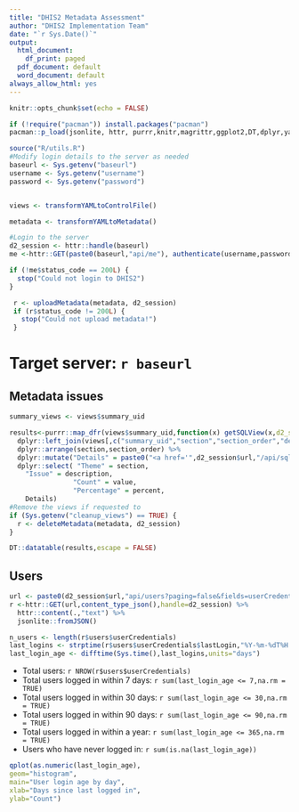 ```yaml
---
title: "DHIS2 Metadata Assessment"
author: "DHIS2 Implementation Team"
date: "`r Sys.Date()`"
output:
  html_document:
    df_print: paged
  pdf_document: default
  word_document: default
always_allow_html: yes
---
```

  
```r
knitr::opts_chunk$set(echo = FALSE)
```

```r

if (!require("pacman")) install.packages("pacman")
pacman::p_load(jsonlite, httr, purrr,knitr,magrittr,ggplot2,DT,dplyr,yaml,knitr,rmarkdown,dplyr,readr)

source("R/utils.R")
#Modify login details to the server as needed
baseurl <- Sys.getenv("baseurl")
username <- Sys.getenv("username")
password <- Sys.getenv("password")


views <- transformYAMLtoControlFile()

metadata <- transformYAMLtoMetadata()

#Login to the server
d2_session <- httr::handle(baseurl)
me <-httr::GET(paste0(baseurl,"api/me"), authenticate(username,password), handle= d2_session)

if (!me$status_code == 200L) {
  stop("Could not login to DHIS2")
}

 r <- uploadMetadata(metadata, d2_session)
 if (r$status_code != 200L) {
   stop("Could not upload metadata!")
 }


```

# Target server: `r baseurl`

## Metadata issues

```r

summary_views <- views$summary_uid

results<-purrr::map_dfr(views$summary_uid,function(x) getSQLView(x,d2_session = d2_session)) %>% 
  dplyr::left_join(views[,c("summary_uid","section","section_order","details_uid")] , by =c("uid"="summary_uid")) %>% 
  dplyr::arrange(section,section_order) %>%
  dplyr::mutate("Details" = paste0("<a href='",d2_session$url,"/api/sqlViews/",details_uid,"/data.csv'>Details</a>")) %>% 
  dplyr::select( "Theme" = section,
    "Issue" = description,
                "Count" = value,
                "Percentage" = percent,
    Details)
#Remove the views if requested to
if (Sys.getenv("cleanup_views") == TRUE) {
  r <- deleteMetadata(metadata, d2_session)
}

DT::datatable(results,escape = FALSE)

```

## Users

```r

url <- paste0(d2_session$url,"api/users?paging=false&fields=userCredentials[*]")
r <-httr::GET(url,content_type_json(),handle=d2_session) %>% 
  httr::content(.,"text") %>% 
  jsonlite::fromJSON()

n_users <- length(r$users$userCredentials)
last_logins <- strptime(r$users$userCredentials$lastLogin,"%Y-%m-%dT%H:%M:%S") 
last_login_age <- difftime(Sys.time(),last_logins,units="days")

```

- Total users: `r NROW(r$users$userCredentials)`
- Total users logged in within 7 days: `r sum(last_login_age <= 7,na.rm = TRUE)`
- Total users logged in within 30 days: `r sum(last_login_age <= 30,na.rm = TRUE)`
- Total users logged in within 90 days: `r sum(last_login_age <= 90,na.rm = TRUE)`
- Total users logged in within a year: `r sum(last_login_age <= 365,na.rm = TRUE)`
- Users who have never logged in: `r sum(is.na(last_login_age))`



```r

qplot(as.numeric(last_login_age), 
geom="histogram",
main="User login age by day",
xlab="Days since last logged in",
ylab="Count")

```
